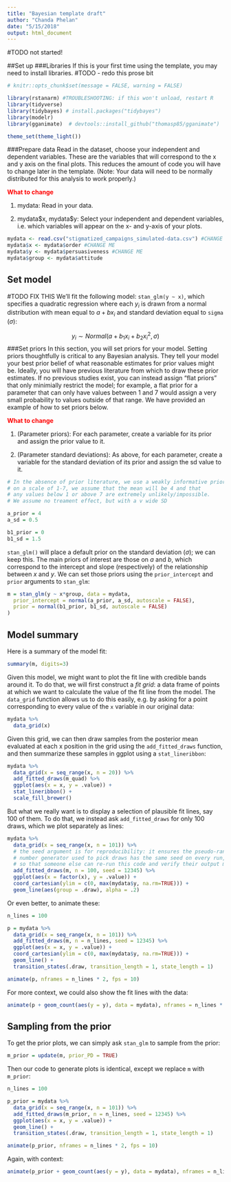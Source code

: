 ```yaml
---
title: "Bayesian template draft"
author: "Chanda Phelan"
date: "5/15/2018"
output: html_document
---
```

#TODO not started!

##Set up
###Libraries
If this is your first time using the template, you may need to install libraries. #TODO - redo this prose bit
```r
# knitr::opts_chunk$set(message = FALSE, warning = FALSE)

library(rstanarm) #TROUBLESHOOTING: if this won't unload, restart R
library(tidyverse)
library(tidybayes) # install.packages("tidybayes")
library(modelr)
library(gganimate)  # devtools::install_github("thomasp85/gganimate")

theme_set(theme_light())

```

###Prepare data
Read in the dataset, choose your independent and dependent variables. These are the variables that will correspond to the x and y axis on the final plots. This reduces the amount of code you will have to change later in the template. (Note: Your data will need to be normally distributed for this analysis to work properly.)

<span style="color:red">**What to change**</span>

1. mydata: Read in your data. 

2. mydata\$x, mydata\$y: Select your independent and dependent variables, i.e. which variables will appear on the x- and y-axis of your plots. 

```r

mydata <- read.csv("stigmatized_campaigns_simulated-data.csv") #CHANGE ME
mydata$x <- mydata$order #CHANGE ME
mydata$y <- mydata$persuasiveness #CHANGE ME
mydata$group <- mydata$attitude

```


## Set model
#TODO FIX THIS
We'll fit the following model: `stan_glm(y ~ x)`, which specifies a quadratic regression where each $y_i$ is drawn from a normal distribution with mean equal to $a + bx_i$ and standard deviation equal to `sigma` ($\sigma$):

$$
y_i \sim Normal(a + b_1x_i + b_2x^2_i, \sigma)
$$
###Set  priors
In this section, you will set priors for your model. Setting priors thoughtfully is critical to any Bayesian analysis. They tell your model your best prior belief of what reasonable estimates for prior values might be. Ideally, you will have previous literature from which to draw these prior estimates. If no previous studies exist, you can instead assign "flat priors" that only minimially restrict the model; for example, a flat prior for a parameter that can only have values between 1 and 7 would assign a very small probability to values outside of that range. We have provided an example of how to set priors below.

<span style="color:red">**What to change**</span>

1. (Parameter priors): For each parameter, create a variable for its prior and assign the prior value to it.

2. (Parameter standard deviations): As above, for each parameter, create a variable for the standard deviation of its prior and assign the sd value to it.


```r

# In the absence of prior literature, we use a weakly informative prior:
# on a scale of 1-7, we assume that the mean will be 4 and that
# any values below 1 or above 7 are extremely unlikely/impossible.
# We assume no treament effect, but with a v wide SD 

a_prior = 4
a_sd = 0.5

b1_prior = 0
b1_sd = 1.5


```


`stan_glm()` will place a default prior on the standard deviation ($\sigma$); we can keep this. The main priors of interest are those on $a$ and $b$, which correspond to the intercept and slope (respectively) of the relationship between $x$ and $y$. We can set those priors using the `prior_intercept` and `prior` arguments to `stan_glm`:

```r
m = stan_glm(y ~ x*group, data = mydata,
  prior_intercept = normal(a_prior, a_sd, autoscale = FALSE),
  prior = normal(b1_prior, b1_sd, autoscale = FALSE)
)


```


## Model summary

Here is a summary of the model fit:

```r
summary(m, digits=3)
```

Given this model, we might want to plot the fit line with credible bands around it. To do that, we will first construct a *fit grid*: a data frame of points at which we want to calculate the value of the fit line from the model. The `data_grid` function allows us to do this easily, e.g. by asking for a point corresponding to every value of the `x` variable in our original data:

```r
mydata %>% 
  data_grid(x)
```

Given this grid, we can then draw samples from the posterior mean evaluated at each x position in the grid using the `add_fitted_draws` function, and then summarize these samples in ggplot using a `stat_lineribbon`:


```r
mydata %>% 
  data_grid(x = seq_range(x, n = 20)) %>%
  add_fitted_draws(m_quad) %>%
  ggplot(aes(x = x, y = .value)) +
  stat_lineribbon() +
  scale_fill_brewer()
```

But what we really want is to display a selection of plausible fit lines, say 100 of them. To do that, we instead ask `add_fitted_draws` for only 100 draws, which we plot separately as lines:

```r
mydata %>% 
  data_grid(x = seq_range(x, n = 101)) %>%
  # the seed argument is for reproducibility: it ensures the pseudo-random
  # number generator used to pick draws has the same seed on every run,
  # so that someone else can re-run this code and verify their output matches
  add_fitted_draws(m, n = 100, seed = 12345) %>%
  ggplot(aes(x = factor(x), y = .value)) +
  coord_cartesian(ylim = c(0, max(mydata$y, na.rm=TRUE))) +
  geom_line(aes(group = .draw), alpha = .2)
```

Or even better, to animate these:

```r
n_lines = 100

p = mydata %>% 
  data_grid(x = seq_range(x, n = 101)) %>%
  add_fitted_draws(m, n = n_lines, seed = 12345) %>%
  ggplot(aes(x = x, y = .value)) +
  coord_cartesian(ylim = c(0, max(mydata$y, na.rm=TRUE))) +
  geom_line() +
  transition_states(.draw, transition_length = 1, state_length = 1)

animate(p, nframes = n_lines * 2, fps = 10)
```

For more context, we could also show the fit lines with the data:

```r
animate(p + geom_count(aes(y = y), data = mydata), nframes = n_lines * 2, fps = 10)
```

## Sampling from the prior

To get the prior plots, we can simply ask `stan_glm` to sample from the prior:

```r
m_prior = update(m, prior_PD = TRUE)
```

Then our code to generate plots is identical, except we replace `m` with `m_prior`:

```r
n_lines = 100

p_prior = mydata %>% 
  data_grid(x = seq_range(x, n = 101)) %>%
  add_fitted_draws(m_prior, n = n_lines, seed = 12345) %>%
  ggplot(aes(x = x, y = .value)) +
  geom_line() +
  transition_states(.draw, transition_length = 1, state_length = 1)

animate(p_prior, nframes = n_lines * 2, fps = 10)
```


Again, with context:

```r
animate(p_prior + geom_count(aes(y = y), data = mydata), nframes = n_lines * 2, fps = 10)
```


